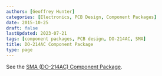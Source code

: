```yaml
---
authors: [Geoffrey Hunter]
categories: [Electronics, PCB Design, Component Packages]
date: 2015-10-25
draft: false
lastUpdated: 2023-07-21
tags: [component packages, PCB design, DO-214AC, SMA]
title: DO-214AC Component Package
type: page
---
```



See the [SMA (DO-214AC) Component Package](/pcb-design/component-packages/sma-do-214ac-component-package).
